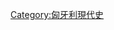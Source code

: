 {{Commons category|Hungary in the 21st century}}
{{Century in country category|20|21|20|22|3|匈牙利|歐洲|}}

[[Category:匈牙利現代史|Category:匈牙利現代史]]